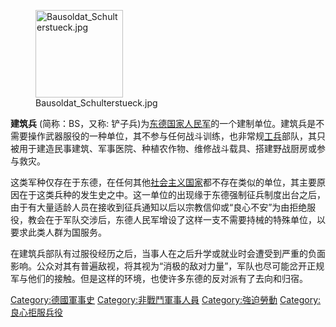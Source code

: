 {{Multiple issues|
{{Notability Unreferenced|time=2021-01-17T01:03:52+00:00}}
{{POV|time=2021-01-17T01:03:52+00:00}}
{{Unreferenced|time=2021-01-17T01:03:52+00:00}}
}}
[[File:Bausoldat_Schulterstueck.jpg|140px]]

'''建筑兵''' (简称：BS，又称: 铲子兵)为[[東德|东德]][[國家人民軍|国家人民军]]的一个建制单位。建筑兵是不需要操作武器服役的一种单位，其不参与任何战斗训练，也非常规[[工兵|工兵]]部队，其只被用于建造民事建筑、军事医院、种植农作物、维修战斗载具、搭建野战厨房或参与救灾。

这类军种仅存在于东德，在任何其他[[東方集團|社会主义国家]]都不存在类似的单位，其主要原因在于这类兵种的发生史之中。这一单位的出现缘于东德强制征兵制度出台之后，由于有大量适龄人员在接收到征兵通知以后以宗教信仰或“良心不安”为由拒绝服役，教会在于军队交涉后，东德人民军增设了这样一支不需要持械的特殊单位，以要求此类人群为国服务。

在建筑兵部队有过服役经历之后，当事人在之后升学或就业时会遭受到严重的负面影响。公众对其有普遍敌视，将其视为“消极的敌对力量”，军队也尽可能岔开正规军与他们的接触。但是这样的环境，也使许多东德的反对派有了去向和归宿。

[[Category:德國軍事史|Category:德國軍事史]]
[[Category:非戰鬥軍事人員|Category:非戰鬥軍事人員]]
[[Category:強迫勞動|Category:強迫勞動]]
[[Category:良心拒服兵役|Category:良心拒服兵役]]